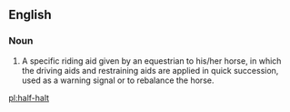 ==English==
{{wikipedia}}

===Noun===
{{wikipedia}}
{{en-noun}}

# A specific riding aid given by an equestrian to his/her horse, in which the driving aids and restraining aids are applied in quick succession, used as a warning signal or to rebalance the horse.

[[pl:half-halt]]